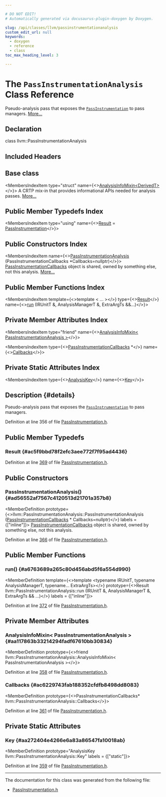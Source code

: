 ```yaml
---

# DO NOT EDIT!
# Automatically generated via docusaurus-plugin-doxygen by Doxygen.

slug: /api/classes/llvm/passinstrumentationanalysis
custom_edit_url: null
keywords:
  - doxygen
  - reference
  - class
toc_max_heading_level: 3

---
```





# The `PassInstrumentationAnalysis` Class Reference

<DoxygenPage pluginConfig={pluginConfig}>

Pseudo-analysis pass that exposes the <code><a href="/docs/api/classes/llvm/passinstrumentation">PassInstrumentation</a></code> to pass managers. <a href="#details">More...</a>

## Declaration

<CodeBlock>class llvm::PassInstrumentationAnalysis</CodeBlock>

## Included Headers

<IncludesList>
<IncludesListItem
  filePath="llvm/IR/PassInstrumentation.h"
  permalink="/docs/api/files/include/include/llvm/include/llvm/ir/passinstrumentation-h"
  isLocal="true" />
</IncludesList>

## Base class

<MembersIndex>

<MembersIndexItem
  type="struct"
  name={<><a href="/docs/api/structs/llvm/analysisinfomixin">AnalysisInfoMixin&lt;DerivedT&gt;</a></>}>
A CRTP mix-in that provides informational APIs needed for analysis passes. <a href="/docs/api/structs/llvm/analysisinfomixin/#details">More...</a>
</MembersIndexItem>

</MembersIndex>

## Public Member Typedefs Index

<MembersIndex>

<MembersIndexItem
  type="using"
  name={<><a href="#ac5f9bbd78f2efc3aee772f7f95ad4436">Result</a> = <a href="/docs/api/classes/llvm/passinstrumentation">PassInstrumentation</a></>}>
</MembersIndexItem>

</MembersIndex>

## Public Constructors Index

<MembersIndex>

<MembersIndexItem
  name={<><a href="#ad56552af7567c4120513d21701a357b8">PassInstrumentationAnalysis</a> (PassInstrumentationCallbacks &#42;Callbacks=nullptr)</>}>
<a href="/docs/api/classes/llvm/passinstrumentationcallbacks">PassInstrumentationCallbacks</a> object is shared, owned by something else, not this analysis. <a href="#ad56552af7567c4120513d21701a357b8">More...</a>
</MembersIndexItem>

</MembersIndex>

## Public Member Functions Index

<MembersIndex>

<MembersIndexItem
  template={<>template &lt; ... &gt;</>}
  type={<><a href="#ac5f9bbd78f2efc3aee772f7f95ad4436">Result</a></>}
  name={<><a href="#a6763689a265c80d456abd5f6a554d990">run</a> (IRUnitT &amp;, AnalysisManagerT &amp;, ExtraArgTs &amp;&amp;...)</>}>
</MembersIndexItem>

</MembersIndex>

## Private Member Attributes Index

<MembersIndex>

<MembersIndexItem
  type="friend"
  name={<><a href="#aa117863b33214294fadf67610bb30834">AnalysisInfoMixin&lt; PassInstrumentationAnalysis &gt;</a></>}>
</MembersIndexItem>

<MembersIndexItem
  type={<><a href="/docs/api/classes/llvm/passinstrumentationcallbacks">PassInstrumentationCallbacks</a> &#42;</>}
  name={<><a href="#ac6229743fab188352cfdfb8498dd8083">Callbacks</a></>}>
</MembersIndexItem>

</MembersIndex>

## Private Static Attributes Index

<MembersIndex>

<MembersIndexItem
  type={<><a href="/docs/api/structs/llvm/analysiskey">AnalysisKey</a></>}
  name={<><a href="#aa272404e4266e6a83a86547fa10018ab">Key</a></>}>
</MembersIndexItem>

</MembersIndex>

## Description {#details}

Pseudo-analysis pass that exposes the <code><a href="/docs/api/classes/llvm/passinstrumentation">PassInstrumentation</a></code> to pass managers.

Definition at line 356 of file <a href="/docs/api/files/include/include/llvm/include/llvm/ir/passinstrumentation-h">PassInstrumentation.h</a>.

<SectionDefinition>

## Public Member Typedefs

### Result {#ac5f9bbd78f2efc3aee772f7f95ad4436}

<MemberDefinition
  prototype="using llvm::PassInstrumentationAnalysis::Result =  PassInstrumentation">

Definition at line <a href="/docs/api/files/include/include/llvm/include/llvm/ir/passinstrumentation-h/#l00369">369</a> of file <a href="/docs/api/files/include/include/llvm/include/llvm/ir/passinstrumentation-h">PassInstrumentation.h</a>.
</MemberDefinition>

</SectionDefinition>

<SectionDefinition>

## Public Constructors

### PassInstrumentationAnalysis() {#ad56552af7567c4120513d21701a357b8}

<MemberDefinition
  prototype={<>llvm::PassInstrumentationAnalysis::PassInstrumentationAnalysis (<a href="/docs/api/classes/llvm/passinstrumentationcallbacks">PassInstrumentationCallbacks</a> &#42; Callbacks=nullptr)</>}
  labels = {["inline"]}>
<a href="/docs/api/classes/llvm/passinstrumentationcallbacks">PassInstrumentationCallbacks</a> object is shared, owned by something else, not this analysis.

Definition at line <a href="/docs/api/files/include/include/llvm/include/llvm/ir/passinstrumentation-h/#l00366">366</a> of file <a href="/docs/api/files/include/include/llvm/include/llvm/ir/passinstrumentation-h">PassInstrumentation.h</a>.
</MemberDefinition>

</SectionDefinition>

<SectionDefinition>

## Public Member Functions

### run() {#a6763689a265c80d456abd5f6a554d990}

<MemberDefinition
  template={<>template &lt;typename IRUnitT, typename AnalysisManagerT, typename... ExtraArgTs&gt;</>}
  prototype={<>Result llvm::PassInstrumentationAnalysis::run (IRUnitT &amp;, AnalysisManagerT &amp;, ExtraArgTs &amp;&amp; ...)</>}
  labels = {["inline"]}>

Definition at line <a href="/docs/api/files/include/include/llvm/include/llvm/ir/passinstrumentation-h/#l00372">372</a> of file <a href="/docs/api/files/include/include/llvm/include/llvm/ir/passinstrumentation-h">PassInstrumentation.h</a>.
</MemberDefinition>

</SectionDefinition>

<SectionDefinition>

## Private Member Attributes

### AnalysisInfoMixin&lt; PassInstrumentationAnalysis &gt; {#aa117863b33214294fadf67610bb30834}

<MemberDefinition
  prototype={<>friend llvm::PassInstrumentationAnalysis::AnalysisInfoMixin&lt; PassInstrumentationAnalysis &gt;</>}>

Definition at line <a href="/docs/api/files/include/include/llvm/include/llvm/ir/passinstrumentation-h/#l00358">358</a> of file <a href="/docs/api/files/include/include/llvm/include/llvm/ir/passinstrumentation-h">PassInstrumentation.h</a>.
</MemberDefinition>

### Callbacks {#ac6229743fab188352cfdfb8498dd8083}

<MemberDefinition
  prototype={<>PassInstrumentationCallbacks&#42; llvm::PassInstrumentationAnalysis::Callbacks</>}>

Definition at line <a href="/docs/api/files/include/include/llvm/include/llvm/ir/passinstrumentation-h/#l00361">361</a> of file <a href="/docs/api/files/include/include/llvm/include/llvm/ir/passinstrumentation-h">PassInstrumentation.h</a>.
</MemberDefinition>

</SectionDefinition>

<SectionDefinition>

## Private Static Attributes

### Key {#aa272404e4266e6a83a86547fa10018ab}

<MemberDefinition
  prototype="AnalysisKey llvm::PassInstrumentationAnalysis::Key"
  labels = {["static"]}>

Definition at line <a href="/docs/api/files/include/include/llvm/include/llvm/ir/passinstrumentation-h/#l00359">359</a> of file <a href="/docs/api/files/include/include/llvm/include/llvm/ir/passinstrumentation-h">PassInstrumentation.h</a>.
</MemberDefinition>

</SectionDefinition>

<hr/>

The documentation for this class was generated from the following file:

<ul>
<li><a href="/docs/api/files/include/include/llvm/include/llvm/ir/passinstrumentation-h">PassInstrumentation.h</a></li>
</ul>

</DoxygenPage>
